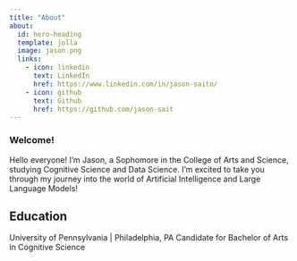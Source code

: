 ```yaml
---
title: "About"
about:
  id: hero-heading
  template: jolla
  image: jason.png
  links:
    - icon: linkedin
      text: LinkedIn
      href: https://www.linkedin.com/in/jason-saito/
    - icon: github
      text: Github
      href: https://github.com/jason-sait
---
```


### Welcome!

Hello everyone! I'm Jason, a Sophomore in the College of Arts and Science, studying Cognitive Science and Data Science. I'm excited to take you through my journey into the world of Artificial Intelligence and Large Language Models!

## Education

University of Pennsylvania | Philadelphia, PA
Candidate for Bachelor of Arts in Cognitive Science

